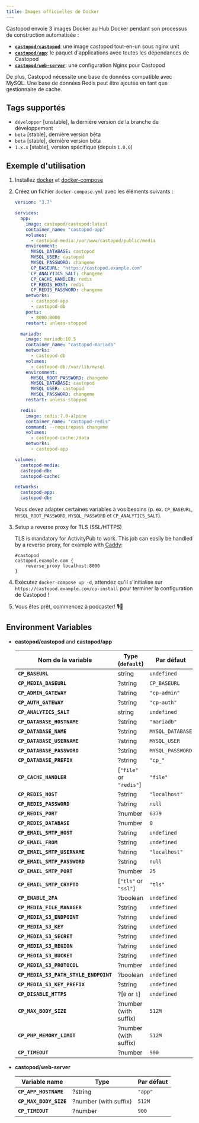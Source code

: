 ```yaml
---
title: Images officielles de Docker
---
```


Castopod envoie 3 images Docker au Hub Docker pendant son processus de
construction automatisée :

- [**`castopod/castopod`**](https://hub.docker.com/r/castopod/castopod): une
  image castopod tout-en-un sous nginx unit
- [**`castopod/app`**](https://hub.docker.com/r/castopod/app): le paquet
  d'applications avec toutes les dépendances de Castopod
- [**`castopod/web-server`**](https://hub.docker.com/r/castopod/web-server): une
  configuration Nginx pour Castopod

De plus, Castopod nécessite une base de données compatible avec MySQL. Une base
de données Redis peut être ajoutée en tant que gestionnaire de cache.

## Tags supportés

- `développer` [unstable], la dernière version de la branche de développement
- `beta` [stable], dernière version bêta
- `beta` [stable], dernière version bêta
- `1.x.x` [stable], version spécifique (depuis `1.0.0`)

## Exemple d'utilisation

1.  Installez [docker](https://docs.docker.com/get-docker/) et
    [docker-compose](https://docs.docker.com/compose/install/)
2.  Créez un fichier `docker-compose.yml` avec les éléments suivants :

    ```yml
    version: "3.7"

    services:
      app:
        image: castopod/castopod:latest
        container_name: "castopod-app"
        volumes:
          - castopod-media:/var/www/castopod/public/media
        environment:
          MYSQL_DATABASE: castopod
          MYSQL_USER: castopod
          MYSQL_PASSWORD: changeme
          CP_BASEURL: "https://castopod.example.com"
          CP_ANALYTICS_SALT: changeme
          CP_CACHE_HANDLER: redis
          CP_REDIS_HOST: redis
          CP_REDIS_PASSWORD: changeme
        networks:
          - castopod-app
          - castopod-db
        ports:
          - 8000:8000
        restart: unless-stopped

      mariadb:
        image: mariadb:10.5
        container_name: "castopod-mariadb"
        networks:
          - castopod-db
        volumes:
          - castopod-db:/var/lib/mysql
        environment:
          MYSQL_ROOT_PASSWORD: changeme
          MYSQL_DATABASE: castopod
          MYSQL_USER: castopod
          MYSQL_PASSWORD: changeme
        restart: unless-stopped

      redis:
        image: redis:7.0-alpine
        container_name: "castopod-redis"
        command: --requirepass changeme
        volumes:
          - castopod-cache:/data
        networks:
          - castopod-app

    volumes:
      castopod-media:
      castopod-db:
      castopod-cache:

    networks:
      castopod-app:
      castopod-db:
    ```

    Vous devez adapter certaines variables à vos besoins (p. ex. `CP_BASEURL`,
    `MYSQL_ROOT_PASSWORD`, `MYSQL_PASSWORD` et `CP_ANALYTICS_SALT`).

3.  Setup a reverse proxy for TLS (SSL/HTTPS)

    TLS is mandatory for ActivityPub to work. This job can easily be handled by
    a reverse proxy, for example with [Caddy](https://caddyserver.com/):

    ```
    #castopod
    castopod.example.com {
        reverse_proxy localhost:8000
    }
    ```

4.  Exécutez `docker-compose up -d`, attendez qu'il s'initialise sur
    `https://castopod.example.com/cp-install` pour terminer la configuration de
    Castopod !

5.  Vous êtes prêt, commencez à podcaster! 🎙️🚀

## Environment Variables

- **castopod/castopod** and **castopod/app**

  | Nom de la variable                    | Type (`default`)        | Par défaut       |
  | ------------------------------------- | ----------------------- | ---------------- |
  | **`CP_BASEURL`**                      | string                  | `undefined`      |
  | **`CP_MEDIA_BASEURL`**                | ?string                 | `CP_BASEURL`     |
  | **`CP_ADMIN_GATEWAY`**                | ?string                 | `"cp-admin"`     |
  | **`CP_AUTH_GATEWAY`**                 | ?string                 | `"cp-auth"`      |
  | **`CP_ANALYTICS_SALT`**               | string                  | `undefined`      |
  | **`CP_DATABASE_HOSTNAME`**            | ?string                 | `"mariadb"`      |
  | **`CP_DATABASE_NAME`**                | ?string                 | `MYSQL_DATABASE` |
  | **`CP_DATABASE_USERNAME`**            | ?string                 | `MYSQL_USER`     |
  | **`CP_DATABASE_PASSWORD`**            | ?string                 | `MYSQL_PASSWORD` |
  | **`CP_DATABASE_PREFIX`**              | ?string                 | `"cp_"`          |
  | **`CP_CACHE_HANDLER`**                | [`"file"` or `"redis"`] | `"file"`         |
  | **`CP_REDIS_HOST`**                   | ?string                 | `"localhost"`    |
  | **`CP_REDIS_PASSWORD`**               | ?string                 | `null`           |
  | **`CP_REDIS_PORT`**                   | ?number                 | `6379`           |
  | **`CP_REDIS_DATABASE`**               | ?number                 | `0`              |
  | **`CP_EMAIL_SMTP_HOST`**              | ?string                 | `undefined`      |
  | **`CP_EMAIL_FROM`**                   | ?string                 | `undefined`      |
  | **`CP_EMAIL_SMTP_USERNAME`**          | ?string                 | `"localhost"`    |
  | **`CP_EMAIL_SMTP_PASSWORD`**          | ?string                 | `null`           |
  | **`CP_EMAIL_SMTP_PORT`**              | ?number                 | `25`             |
  | **`CP_EMAIL_SMTP_CRYPTO`**            | [`"tls"` or `"ssl"`]    | `"tls"`          |
  | **`CP_ENABLE_2FA`**                   | ?boolean                | `undefined`      |
  | **`CP_MEDIA_FILE_MANAGER`**           | ?string                 | `undefined`      |
  | **`CP_MEDIA_S3_ENDPOINT`**            | ?string                 | `undefined`      |
  | **`CP_MEDIA_S3_KEY`**                 | ?string                 | `undefined`      |
  | **`CP_MEDIA_S3_SECRET`**              | ?string                 | `undefined`      |
  | **`CP_MEDIA_S3_REGION`**              | ?string                 | `undefined`      |
  | **`CP_MEDIA_S3_BUCKET`**              | ?string                 | `undefined`      |
  | **`CP_MEDIA_S3_PROTOCOL`**            | ?number                 | `undefined`      |
  | **`CP_MEDIA_S3_PATH_STYLE_ENDPOINT`** | ?boolean                | `undefined`      |
  | **`CP_MEDIA_S3_KEY_PREFIX`**          | ?string                 | `undefined`      |
  | **`CP_DISABLE_HTTPS`**                | ?[`0` or `1`]           | `undefined`      |
  | **`CP_MAX_BODY_SIZE`**                | ?number (with suffix)   | `512M`           |
  | **`CP_PHP_MEMORY_LIMIT`**             | ?number (with suffix)   | `512M`           |
  | **`CP_TIMEOUT`**                      | ?number                 | `900`            |

- **castopod/web-server**

  | Variable name          | Type                  | Par défaut |
  | ---------------------- | --------------------- | ---------- |
  | **`CP_APP_HOSTNAME`**  | ?string               | `"app"`    |
  | **`CP_MAX_BODY_SIZE`** | ?number (with suffix) | `512M`     |
  | **`CP_TIMEOUT`**       | ?number               | `900`      |
